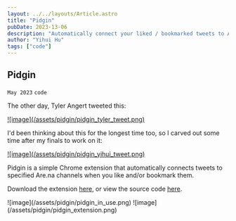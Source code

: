 ```yaml
---
layout: ../../layouts/Article.astro
title: "Pidgin"
pubDate: 2023-13-06
description: "Automatically connect your liked / bookmarked tweets to Are.na."
author: "Yihui Hu"
tags: ["code"]
---
```


## Pidgin

`May 2023`
`code`

The other day, Tyler Angert tweeted this:

<div className="image-container">
  <a
    href="https://twitter.com/tylerangert/status/1653463336154005505?s=20"
    target="_blank"
  >
    ![image](/assets/pidgin/pidgin_tyler_tweet.png)
  </a>
</div>

I'd been thinking about this for the longest time too, so I carved out some time after my finals to work on it:

<div className="image-container">
  <a
    href="https://twitter.com/_yihui/status/1662245427033284609?s=20"
    target="_blank"
  >
    ![image](/assets/pidgin/pidgin_yihui_tweet.png)
  </a>
</div>

Pidgin is a simple Chrome extension that automatically connects tweets to specified Are.na channels when you like and/or bookmark them.

Download the extension [here](https://chrome.google.com/webstore/detail/pidgin/maikbdfilhceffcfpenbfcgohpgnjmem?hl=en&authuser=6), or view the source code [here](https://chrome.google.com/webstore/detail/pidgin/maikbdfilhceffcfpenbfcgohpgnjmem?hl=en&authuser=6).

<div className="image-container">
  ![image](/assets/pidgin/pidgin_in_use.png)
  ![image](/assets/pidgin/pidgin_extension.png)
</div>
